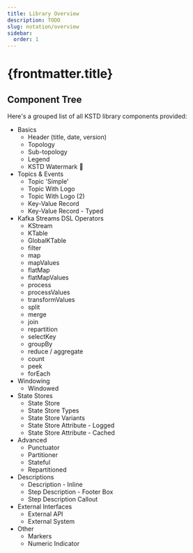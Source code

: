 ```yaml
---
title: Library Overview
description: TODO
slug: notation/overview
sidebar:
  order: 1
---
```


# {frontmatter.title}

## Component Tree

Here's a grouped list of all KSTD library components provided:

- Basics
  - Header (title, date, version)
  - Topology
  - Sub-topology
  - Legend
  - KSTD Watermark 🦦
- Topics & Events
  - Topic 'Simple'
  - Topic With Logo
  - Topic With Logo (2)
  - Key-Value Record
  - Key-Value Record - Typed
- Kafka Streams DSL Operators
  - KStream
  - KTable
  - GlobalKTable
  - filter
  - map
  - mapValues
  - flatMap
  - flatMapValues
  - process
  - processValues
  - transformValues
  - split
  - merge
  - join
  - repartition
  - selectKey
  - groupBy
  - reduce / aggregate
  - count
  - peek
  - forEach
- Windowing
  - Windowed
- State Stores
  - State Store
  - State Store Types
  - State Store Variants
  - State Store Attribute - Logged
  - State Store Attribute - Cached
- Advanced
  - Punctuator
  - Partitioner
  - Stateful
  - Repartitioned
- Descriptions
  - Description - Inline
  - Step Description - Footer Box
  - Step Description Callout
- External Interfaces
  - External API
  - External System
- Other
  - Markers
  - Numeric Indicator

